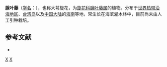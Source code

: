 {{Speciesbox
| taxon = Stictocardia tiliaefolia, 1894
| binomial_authority = (Desr.) Hall. f.
| image = Stictocardia tiliifolia.jpg
| image_caption = 腺叶藤
}}

'''腺叶藤'''（[[学名|学名]]：{{lang|la|''Stictocardia tiliaefolia''}}），也称大萼旋花，为[[旋花科|旋花科]][[腺叶藤属|腺叶藤属]]的植物。分布于[[世界热带沿海地区|世界热带沿海地区]]、[[台湾岛|台湾岛]]以及[[中国大陆|中国大陆]]的[[海南|海南]]等地，常生长在海滨灌木林中，目前尚未由人工引种栽培。

== 参考文献 ==
<div class="references-small">
* {{cite web| url =http://www.bioinfo.cn/db05/KmzwSpecies.php?action=view&id=5271| title =腺叶藤| work =《中国高等植物数据库全库》| publisher =中国科学院微生物研究所| author =昆明植物研究所| accessdate =2009-02-25| deadurl =yes| archiveurl =https://web.archive.org/web/20160305060510/http://www.bioinfo.cn/db05/KmzwSpecies.php?action=view&id=5271| archivedate =2016-03-05}}
</div>

{{植物小作品}}
{{Taxonbar}}
[[Category:腺叶藤属|X]]
[[Category:1894年描述的植物|X]]